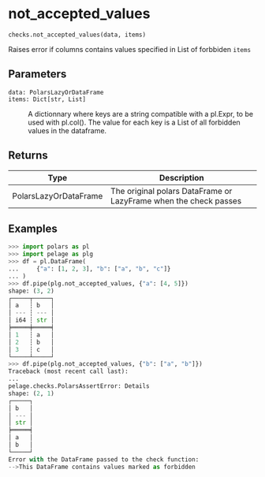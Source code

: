 # not_accepted_values { #pelage.checks.not_accepted_values }

`checks.not_accepted_values(data, items)`

Raises error if columns contains values specified in List of forbbiden `items`

## Parameters

<code><span class="parameter-name">data</span><span class="parameter-annotation-sep">:</span> <span class="parameter-annotation">PolarsLazyOrDataFrame</span></code>

:   

<code><span class="parameter-name">items</span><span class="parameter-annotation-sep">:</span> <span class="parameter-annotation">Dict\[str, List\]</span></code>

:   A dictionnary where keys are a string compatible with a pl.Expr, to be used with
    pl.col(). The value for each key is a List of all forbidden values in the
    dataframe.

## Returns

| Type                  | Description                                                      |
|-----------------------|------------------------------------------------------------------|
| PolarsLazyOrDataFrame | The original polars DataFrame or LazyFrame when the check passes |

## Examples

```python
>>> import polars as pl
>>> import pelage as plg
>>> df = pl.DataFrame(
...     {"a": [1, 2, 3], "b": ["a", "b", "c"]}
... )
>>> df.pipe(plg.not_accepted_values, {"a": [4, 5]})
shape: (3, 2)
┌─────┬─────┐
│ a   ┆ b   │
│ --- ┆ --- │
│ i64 ┆ str │
╞═════╪═════╡
│ 1   ┆ a   │
│ 2   ┆ b   │
│ 3   ┆ c   │
└─────┴─────┘
>>> df.pipe(plg.not_accepted_values, {"b": ["a", "b"]})
Traceback (most recent call last):
...
pelage.checks.PolarsAssertError: Details
shape: (2, 1)
┌─────┐
│ b   │
│ --- │
│ str │
╞═════╡
│ a   │
│ b   │
└─────┘
Error with the DataFrame passed to the check function:
-->This DataFrame contains values marked as forbidden
```